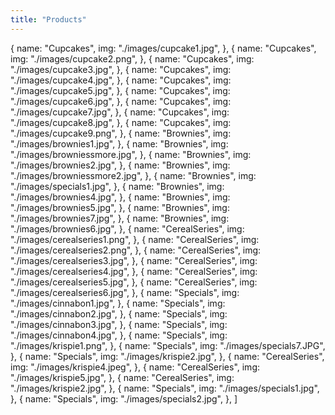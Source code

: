 ```yaml
---
title: "Products"
---
```


  {
    name: "Cupcakes",
    img: "./images/cupcake1.jpg",
  },
  {
    name: "Cupcakes",
    img: "./images/cupcake2.png",
  },
  {
    name: "Cupcakes",
    img: "./images/cupcake3.jpg",
  },
  {
    name: "Cupcakes",
    img: "./images/cupcake4.jpg",
  },
  {
    name: "Cupcakes",
    img: "./images/cupcake5.jpg",
  },
  {
    name: "Cupcakes",
    img: "./images/cupcake6.jpg",
  },
  {
    name: "Cupcakes",
    img: "./images/cupcake7.jpg",
  },
  {
    name: "Cupcakes",
    img: "./images/cupcake8.jpg",
  },
  {
    name: "Cupcakes",
    img: "./images/cupcake9.png",
  },
  {
    name: "Brownies",
    img: "./images/brownies1.jpg",
  },
  {
    name: "Brownies",
    img: "./images/browniessmore.jpg",
  },
  {
    name: "Brownies",
    img: "./images/brownies2.jpg",
  },
  {
    name: "Brownies",
    img: "./images/browniessmore2.jpg",
  },
  {
    name: "Brownies",
    img: "./images/specials1.jpg",
  },
  {
    name: "Brownies",
    img: "./images/brownies4.jpg",
  },
  {
    name: "Brownies",
    img: "./images/brownies5.jpg",
  },
  {
    name: "Brownies",
    img: "./images/brownies7.jpg",
  },
  {
    name: "Brownies",
    img: "./images/brownies6.jpg",
  },
  {
    name: "CerealSeries",
    img: "./images/cerealseries1.png",
  },
  {
    name: "CerealSeries",
    img: "./images/cerealseries2.png",
  },
  {
    name: "CerealSeries",
    img: "./images/cerealseries3.jpg",
  },
  {
    name: "CerealSeries",
    img: "./images/cerealseries4.jpg",
  },
  {
    name: "CerealSeries",
    img: "./images/cerealseries5.jpg",
  },
  {
    name: "CerealSeries",
    img: "./images/cerealseries6.jpg",
  },
  {
    name: "Specials",
    img: "./images/cinnabon1.jpg",
  },
  {
    name: "Specials",
    img: "./images/cinnabon2.jpg",
  },
  {
    name: "Specials",
    img: "./images/cinnabon3.jpg",
  },
  {
    name: "Specials",
    img: "./images/cinnabon4.jpg",
  },
  {
    name: "Specials",
    img: "./images/krispie1.png",
  },
  {
    name: "Specials",
    img: "./images/specials7.JPG",
  },
  {
    name: "Specials",
    img: "./images/krispie2.jpg",
  },
  {
    name: "CerealSeries",
    img: "./images/krispie4.jpeg",
  },
  {
    name: "CerealSeries",
    img: "./images/krispie5.jpg",
  },
  {
    name: "CerealSeries",
    img: "./images/krispie2.jpg",
  },
  {
    name: "Specials",
    img: "./images/specials1.jpg",
  },
  {
    name: "Specials",
    img: "./images/specials2.jpg",
  },
]
